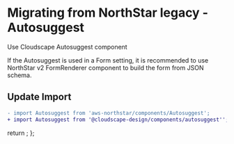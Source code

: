 
<Meta title="Migration/Autosuggest" />

# Migrating from NorthStar legacy - Autosuggest

Use <Link href='https://cloudscape.design/components/autosuggest' target='_blank'>Cloudscape Autosuggest component</Link>

If the Autosuggest is used in a Form setting, it is recommended to 
use <Link href='https://aws.github.io/aws-northstar/?path=/story/components-formrenderer--default' target='_blank'>NorthStar v2 FormRenderer component</Link> 
to build the form from JSON schema.

## Update Import

```diff
- import Autosuggest from 'aws-northstar/components/Autosuggest';
+ import Autosuggest from '@cloudscape-design/components/autosuggest'';
```

  return <SyntaxHighlighter/>;
};